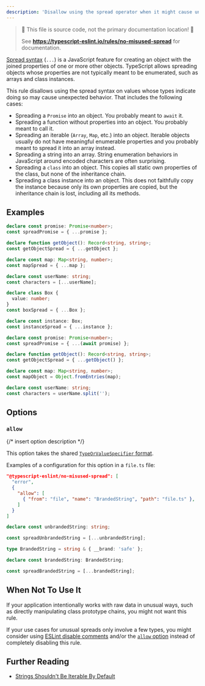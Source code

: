 ```yaml
---
description: 'Disallow using the spread operator when it might cause unexpected behavior.'
---
```



> 🛑 This file is source code, not the primary documentation location! 🛑
>
> See **https://typescript-eslint.io/rules/no-misused-spread** for documentation.

[Spread syntax](https://developer.mozilla.org/en-US/docs/Web/JavaScript/Reference/Operators/Spread_syntax) (`...`) is a JavaScript feature for creating an object with the joined properties of one or more other objects.
TypeScript allows spreading objects whose properties are not typically meant to be enumerated, such as arrays and class instances.

This rule disallows using the spread syntax on values whose types indicate doing so may cause unexpected behavior.
That includes the following cases:

- Spreading a `Promise` into an object.
  You probably meant to `await` it.
- Spreading a function without properties into an object.
  You probably meant to call it.
- Spreading an iterable (`Array`, `Map`, etc.) into an object.
  Iterable objects usually do not have meaningful enumerable properties and you probably meant to spread it into an array instead.
- Spreading a string into an array.
  String enumeration behaviors in JavaScript around encoded characters are often surprising.
- Spreading a `class` into an object.
  This copies all static own properties of the class, but none of the inheritance chain.
- Spreading a class instance into an object.
  This does not faithfully copy the instance because only its own properties are copied, but the inheritance chain is lost, including all its methods.

## Examples

<Tabs>
<TabItem value="❌ Incorrect">

```ts
declare const promise: Promise<number>;
const spreadPromise = { ...promise };

declare function getObject(): Record<string, string>;
const getObjectSpread = { ...getObject };

declare const map: Map<string, number>;
const mapSpread = { ...map };

declare const userName: string;
const characters = [...userName];
```

```ts
declare class Box {
  value: number;
}
const boxSpread = { ...Box };

declare const instance: Box;
const instanceSpread = { ...instance };
```

</TabItem>
<TabItem value="✅ Correct">

```ts
declare const promise: Promise<number>;
const spreadPromise = { ...(await promise) };

declare function getObject(): Record<string, string>;
const getObjectSpread = { ...getObject() };

declare const map: Map<string, number>;
const mapObject = Object.fromEntries(map);

declare const userName: string;
const characters = userName.split('');
```

</TabItem>
</Tabs>

## Options

### `allow`

{/* insert option description */}

This option takes the shared [`TypeOrValueSpecifier` format](/packages/type-utils/type-or-value-specifier).

Examples of a configuration for this option in a `file.ts` file:

```json
"@typescript-eslint/no-misused-spread": [
  "error",
  {
    "allow": [
      { "from": "file", "name": "BrandedString", "path": "file.ts" },
    ]
  }
]
```

<Tabs>
<TabItem value="❌ Incorrect">

```ts option='{"allow":[{ "from": "file", "name": "BrandedString" }]}'
declare const unbrandedString: string;

const spreadUnbrandedString = [...unbrandedString];
```

</TabItem>
<TabItem value="✅ Correct">

```ts option='{"allow":[{ "from": "file", "name": "BrandedString" }]}'
type BrandedString = string & { __brand: 'safe' };

declare const brandedString: BrandedString;

const spreadBrandedString = [...brandedString];
```

</TabItem>
</Tabs>

## When Not To Use It

If your application intentionally works with raw data in unusual ways, such as directly manipulating class prototype chains, you might not want this rule.

If your use cases for unusual spreads only involve a few types, you might consider using [ESLint disable comments](https://eslint.org/docs/latest/use/configure/rules#using-configuration-comments-1) and/or the [`allow` option](#allow) instead of completely disabling this rule.

## Further Reading

- [Strings Shouldn't Be Iterable By Default](https://www.xanthir.com/b4wJ1)

